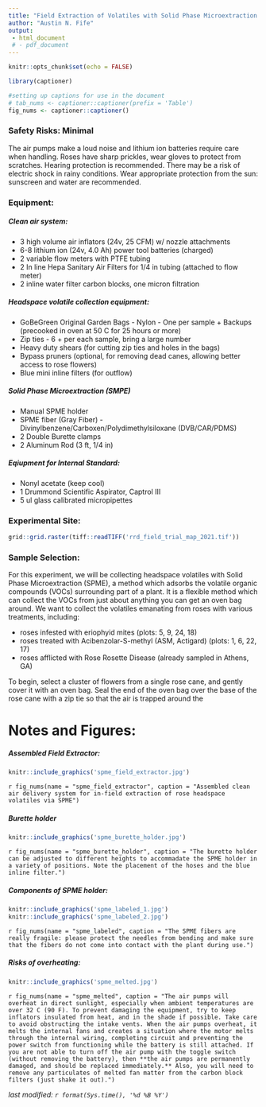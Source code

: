 ---
title: "Field Extraction of Volatiles with Solid Phase Microextraction (SPME)"
author: "Austin N. Fife"
output: 
 - html_document
 # - pdf_document
---

```{r setup, include=FALSE}
knitr::opts_chunk$set(echo = FALSE)

library(captioner)

#setting up captions for use in the document
# tab_nums <- captioner::captioner(prefix = 'Table')
fig_nums <- captioner::captioner()
```

### Safety Risks: Minimal
The air pumps make a loud noise and lithium ion batteries require care when handling. Roses have sharp prickles, wear gloves to protect from scratches. Hearing protection is recommended. There may be a risk of electric shock in rainy conditions. Wear appropriate protection from the sun: sunscreen and water are recommended.

### Equipment:

##### Clean air system:

 - 3 high volume air inflators (24v, 25 CFM)  w/ nozzle attachments
 - 6-8 lithium ion (24v, 4.0 Ah) power tool batteries (charged)
 - 2 variable flow meters with PTFE tubing
 - 2 In line Hepa Sanitary Air Filters for 1/4 in tubing (attached to flow meter)
 - 2 inline water filter carbon blocks, one micron filtration

##### Headspace volatile collection equipment:

 - GoBeGreen Original Garden Bags - Nylon - One per sample + Backups (precooked in oven at 50 C for 25 hours or more)
 - Zip ties - 6 + per each sample, bring a large number
 - Heavy duty shears (for cutting zip ties and holes in the bags)
 - Bypass pruners (optional, for removing dead canes, allowing better access to rose flowers)
 - Blue mini inline filters (for outflow)

##### Solid Phase Microextraction (SMPE)

 - Manual SPME holder
 - SPME fiber (Gray Fiber) - Divinylbenzene/Carboxen/Polydimethylsiloxane (DVB/CAR/PDMS)
 - 2 Double Burette clamps
 - 2 Aluminum Rod (3 ft, 1/4 in)
 
##### Eqiupment for Internal Standard:

 - Nonyl acetate (keep cool)
 - 1 Drummond Scientific Aspirator, Captrol III
 - 5 ul glass calibrated micropipettes


### Experimental Site:

```{r, fig.height= 8, fig.width= 10, , warning = FALSE}
grid::grid.raster(tiff::readTIFF('rrd_field_trial_map_2021.tif'))
```

### Sample Selection:
For this experiment, we will be collecting headspace volatiles with Solid Phase Microextraction (SPME), a method which adsorbs the volatile organic compounds (VOCs) surrounding part of a plant. It is a flexible method which can collect the VOCs from just about anything you can get an oven bag around. We want to collect the volatiles emanating from roses with various treatments, including: 

 - roses infested with eriophyid mites (plots: 5, 9, 24, 18)
 - roses treated with Acibenzolar-S-methyl (ASM, Actigard) (plots: 1, 6, 22, 17)
 - roses afflicted with Rose Rosette Disease (already sampled in Athens, GA)

To begin, select a cluster of flowers from a single rose cane, and gently cover it with an oven bag. Seal the end of the oven bag over the base of the rose cane with a zip tie so that the air is trapped around the 

<!-- ASM/Actigard is an analogue of Methyl Salicylate (MeSA), a chemical which activates Systemic Acquired Resistance (SAR), part of a plant's immune response to pathogen attack. -->

# Notes and Figures:

##### Assembled Field Extractor:
```{r, fig.height= 8, fig.width= 10, , warning = FALSE}
knitr::include_graphics('spme_field_extractor.jpg')
```
`r fig_nums(name = "spme_field_extractor", caption = "Assembled clean air delivery system for in-field extraction of rose headspace volatiles via SPME")`

##### Burette holder
```{r, fig.height= 8, fig.width= 10, , warning = FALSE}
knitr::include_graphics('spme_burette_holder.jpg')
```
`r fig_nums(name = "spme_burette_holder", caption = "The burette holder can be adjusted to different heights to accommadate the SPME holder in a variety of positions. Note the placement of the hoses and the blue inline filter.")`

##### Components of SPME holder:
```{r, fig.height= 8, fig.width= 10, , warning = FALSE}
knitr::include_graphics('spme_labeled_1.jpg')
knitr::include_graphics('spme_labeled_2.jpg')
```
`r fig_nums(name = "spme_labeled", caption = "The SPME fibers are really fragile: please protect the needles from bending and make sure that the fibers do not come into contact with the plant during use.")`

##### Risks of overheating:
```{r, fig.height= 8, fig.width= 10, , warning = FALSE}
knitr::include_graphics('spme_melted.jpg')
```
`r fig_nums(name = "spme_melted", caption = "The air pumps will overheat in direct sunlight, especially when ambient temperatures are over 32 C (90 F). To prevent damaging the equipment, try to keep inflators insulated from heat, and in the shade if possible. Take care to avoid obstructing the intake vents. When the air pumps overheat, it melts the internal fans and creates a situation where the motor melts through the internal wiring, completing circuit and preventing the power switch from functioning while the battery is still attached. If you are not able to turn off the air pump with the toggle switch (without removing the battery), then **the air pumps are permanently damaged, and should be replaced immediately.** Also, you will need to remove any particulates of melted fan matter from the carbon block filters (just shake it out).")`


*last modified: `r format(Sys.time(), '%d %B %Y')`*
